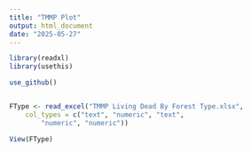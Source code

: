 ```yaml
---
title: "TMMP Plot"
output: html_document
date: "2025-05-27"
---
```


```r
library(readxl)
library(usethis)

use_github()


FType <- read_excel("TMMP Living Dead By Forest Type.xlsx", 
    col_types = c("text", "numeric", "text", 
        "numeric", "numeric"))

View(FType)

```



